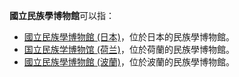 '''國立民族學博物館'''可以指：

*[[國立民族學博物館_(日本)|國立民族學博物館 (日本)]]，位於日本的民族學博物館。
*[[国立民族学博物馆_(荷兰)|国立民族学博物馆 (荷兰)]]，位於荷蘭的民族學博物館。
*[[國立民族學博物館_(波蘭)|國立民族學博物館 (波蘭)]]，位於波蘭的民族學博物館。

{{disambig|K|Cat=八字以上組織機構消歧義}}